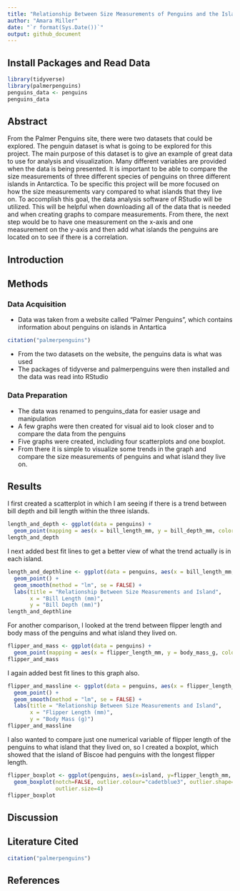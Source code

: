 ```yaml
---
title: "Relationship Between Size Measurements of Penguins and the Island That They Live On"
author: "Amara Miller"
date: "`r format(Sys.Date())`"
output: github_document
---
```


## Install Packages and Read Data 

```r
library(tidyverse)
library(palmerpenguins)
penguins_data <- penguins
penguins_data
```


## Abstract

From the Palmer Penguins site, there were two datasets that could be explored. The penguin dataset is what is going to be explored for this project. The main purpose of this dataset is to give an example of great data to use for analysis and visualization. Many different variables are provided when the data is being presented. It is important to be able to  compare the size measurements of three different species of penguins on three different islands in Antarctica. To be specific this project will be more focused on how the size measurements vary compared to what islands that they live on. To accomplish this goal, the data analysis software of RStudio will be utilized. This will be helpful when downloading all of the data that is needed and when creating graphs to compare measurements. From there, the next step would be to have one measurement on the x-axis and one measurement on the y-axis and then add what islands the penguins are located on to see if there is a correlation. 

## Introduction


## Methods


### Data Acquisition 

- Data was taken from a website called "Palmer Penguins", which contains information about penguins on islands in Antartica 
```r
citation("palmerpenguins")
```

- From the two datasets on the website, the penguins data is what was used
- The packages of tidyverse and palmerpenguins were then installed and the data was read into RStudio

### Data Preparation

- The data was renamed to penguins_data for easier usage and manipulation
- A few graphs were then created for visual aid to look closer and to compare the data from the penguins
- Five graphs were created, including four scatterplots and one boxplot. 
- From there it is simple to visualize some trends in the graph and compare the size measurements of penguins and what island they live on.

## Results

I first created a scatterplot in which I am seeing if there is a trend between bill depth and bill length within the three islands. 
```r
length_and_depth <- ggplot(data = penguins) +
  geom_point(mapping = aes(x = bill_length_mm, y = bill_depth_mm, color = island))
length_and_depth
```

I next added best fit lines to get a better view of what the trend actually is in each island. 
```r
length_and_depthline <- ggplot(data = penguins, aes(x = bill_length_mm, y = bill_depth_mm, color = island)) +
  geom_point() +
  geom_smooth(method = "lm", se = FALSE) +
  labs(title = "Relationship Between Size Measurements and Island",
       x = "Bill Length (mm)",
       y = "Bill Depth (mm)")
length_and_depthline
```

For another comparison, I looked at the trend between flipper length and body mass of the penguins and what island they lived on.

```r
flipper_and_mass <- ggplot(data = penguins) +
  geom_point(mapping = aes(x = flipper_length_mm, y = body_mass_g, color = island))
flipper_and_mass
```

I again added best fit lines to this graph also. 

```r
flipper_and_massline <- ggplot(data = penguins, aes(x = flipper_length_mm, y = body_mass_g, color = island)) +
  geom_point() +
  geom_smooth(method = "lm", se = FALSE) +
  labs(title = "Relationship Between Size Measurements and Island",
       x = "Flipper Length (mm)",
       y = "Body Mass (g)")
flipper_and_massline
```

I also wanted to compare just one numerical variable of flipper length of the penguins to what island that they lived on, so I created a boxplot, which showed that the island of Biscoe had penguins with the longest flipper length. 

```r
flipper_boxplot <- ggplot(penguins, aes(x=island, y=flipper_length_mm, color = island)) +
  geom_boxplot(notch=FALSE, outlier.colour="cadetblue3", outlier.shape=8,
               outlier.size=4)
flipper_boxplot
```


## Discussion


## Literature Cited

```r
citation("palmerpenguins")
```


## References